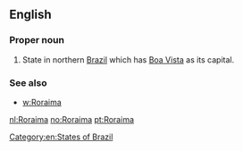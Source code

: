 ==English==

===Proper noun===
{{en-proper noun}}

# State in northern [[Brazil]] which has [[Boa Vista]] as its capital.

===See also===
* [[w:Roraima]]

[[Category:en:States of Brazil]]

[[nl:Roraima]]
[[no:Roraima]]
[[pt:Roraima]]